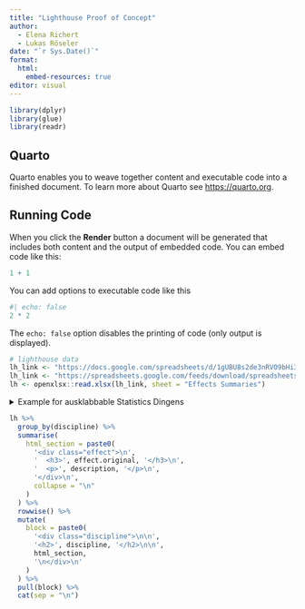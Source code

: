 ```yaml
---
title: "Lighthouse Proof of Concept"
author: 
  - Elena Richert
  - Lukas Röseler
date: "`r Sys.Date()`"
format:
  html:
    embed-resources: true
editor: visual
---
```


```r
library(dplyr)
library(glue)
library(readr)

```

## Quarto

Quarto enables you to weave together content and executable code into a finished document. To learn more about Quarto see <https://quarto.org>.

## Running Code

When you click the **Render** button a document will be generated that includes both content and the output of embedded code. You can embed code like this:

```r
1 + 1
```

You can add options to executable code like this

```r
#| echo: false
2 * 2
```

The `echo: false` option disables the printing of code (only output is displayed).

```r

# lighthouse data
lh_link <- "https://docs.google.com/spreadsheets/d/1gUBU8s2de3nRVO9bHi3EJYMllcFR-MQ9Uyni1SPlEns/edit?gid=0#gid=0"
lh_link <- "https://spreadsheets.google.com/feeds/download/spreadsheets/Export?key=1gUBU8s2de3nRVO9bHi3EJYMllcFR-MQ9Uyni1SPlEns&exportFormat=xlsx"
lh <- openxlsx::read.xlsx(lh_link, sheet = "Effects Summaries")
```

<details>

<summary>Example for ausklabbable Statistics Dingens</summary>

`r mean(c(1:100))`

</details>

```r

lh %>%
  group_by(discipline) %>%
  summarise(
    html_section = paste0(
      '<div class="effect">\n',
      '  <h3>', effect.original, '</h3>\n',
      '  <p>', description, '</p>\n',
      '</div>\n',
      collapse = "\n"
    )
  ) %>%
  rowwise() %>%
  mutate(
    block = paste0(
      '<div class="discipline">\n\n',
      '<h2>', discipline, '</h2>\n\n',
      html_section,
      '\n</div>\n'
    )
  ) %>%
  pull(block) %>%
  cat(sep = "\n")
		

```
